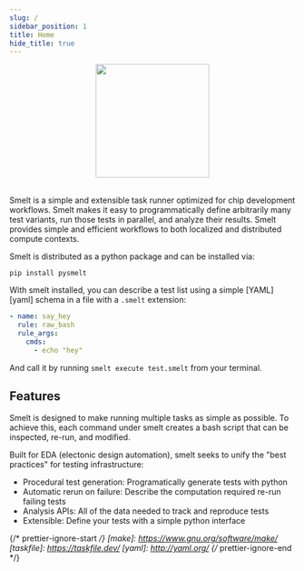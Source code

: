 ```yaml
---
slug: /
sidebar_position: 1
title: Home
hide_title: true
---
```


<div align="center">
  <img id="logo" src="/smelt/img/logo.svg" height="200px" width="200px" />
</div>
<br />

Smelt is a simple and extensible task runner optimized for chip development
workflows. Smelt makes it easy to programmatically define arbitrarily many test
variants, run those tests in parallel, and analyze their results. Smelt
provides simple and efficient workflows to both localized and distributed
compute contexts.

Smelt is distributed as a python package and can be installed via:

`pip install pysmelt`

With smelt installed, you can describe a test list using a simple [YAML][yaml]
schema in a file with a `.smelt` extension:

```yaml title="test.smelt"
- name: say_hey
  rule: raw_bash
  rule_args:
    cmds:
      - echo "hey"
```

And call it by running `smelt execute test.smelt` from your terminal.

## Features

Smelt is designed to make running multiple tasks as simple as possible. To
achieve this, each command under smelt creates a bash script that can be
inspected, re-run, and modified.

Built for EDA (electonic design automation), smelt seeks to unify the "best
practices" for testing infrastructure:

- Procedural test generation: Programatically generate tests with python
- Automatic rerun on failure: Describe the computation required re-run failing
tests
- Analysis APIs: All of the data needed to track and reproduce tests
- Extensible: Define your tests with a simple python interface

{/* prettier-ignore-start */}
[make]: https://www.gnu.org/software/make/
[taskfile]: https://taskfile.dev/
[yaml]: http://yaml.org/
{/* prettier-ignore-end */}
